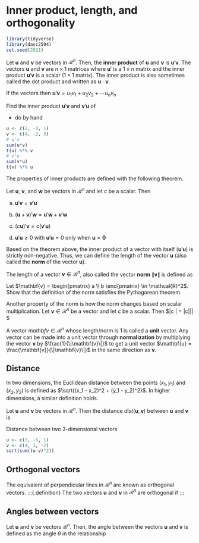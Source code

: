 # Inner product, length, and orthogonality


```r
library(tidyverse)
library(dasc2594)
set.seed(2021)
```


:::{.definition}
Let $\mathbf{u}$ and $\mathbf{v}$ be vectors in $\mathcal{R}^n$. Then, the **inner product** of $\mathbf{u}$ and $\mathbf{v}$ is $\mathbf{u}' \mathbf{v}$. The vectors $\mathbf{u}$ and $\mathbf{v}$ are $n \times 1$ matrices where $\mathbf{u}'$ is a $1 \times n$ matrix and the inner product $\mathbf{u}' \mathbf{v}$ is a scalar ($1 \times 1$ matrix). The inner product is also sometimes called the dot product and written as $\mathbf{u} \cdot \mathbf{v}$. 

If the vectors
\begin{align*}
\mathbf{u} & = \begin{pmatrix} u_1 \\ u_2 \\ \vdots \\ u_n \end{pmatrix} & & \mathbf{v} & = \begin{pmatrix} v_1 \\ v_2 \\ \vdots \\ v_n \end{pmatrix} 
\end{align*}
then $\mathbf{u}' \mathbf{v} = u_1 v_1 + u_2 v_2 + \cdots u_n v_n$
:::

:::{.example}
Find the inner product $\mathbf{u}'\mathbf{v}$ and $\mathbf{v}'\mathbf{u}$ of
\begin{align*}
\mathbf{u} & = \begin{pmatrix} 2 \\ -3 \\ 1 \end{pmatrix} & & \mathbf{v} & = \begin{pmatrix} 4 \\ -2 \\ 3 \end{pmatrix} 
\end{align*}

* do by hand
```r
u <- c(2, -3, 1)
v <- c(4, -2, 3)
# u'v
sum(u*v)
t(u) %*% v
# v'u
sum(v*u)
t(v) %*% u
```
:::

The properties of inner products are defined with the following theorem.

:::{.theorem}
Let $\mathbf{u}$, $\mathbf{v}$, and $\mathbf{w}$ be vectors in $\mathcal{R}^n$ and let $c$ be a scalar. Then

a) $\mathbf{u}'\mathbf{v} = \mathbf{v}'\mathbf{u}$

b) $(\mathbf{u} + \mathbf{v})' \mathbf{w} = \mathbf{u}' \mathbf{w} + \mathbf{v}' \mathbf{w}$

c) $( c \mathbf{u} )' \mathbf{v} = c ( \mathbf{v}'\mathbf{u} )$

d) $\mathbf{u}'\mathbf{u} \geq 0$ with $\mathbf{u}'\mathbf{u} = 0$ only when $\mathbf{u} = \mathbf{0}$

:::


Based on the theorem above, the inner product of a vector with itself ($\mathbf{u}'\mathbf{u}$) is strictly non-negative. Thus, we can define the length of the vector $\mathbf{u}$ (also called the **norm** of the vector $\mathbf{u}$).


:::{.definition}
The length of a vector $\mathbf{v} \in \mathcal{R}^n$, also called the vector **norm** $\| \mathbf{v} \|$ is defined as
\begin{align*}
\| \mathbf{v} \| & = \sqrt{\mathbf{v}'\mathbf{v}} = \sqrt{v_1^2 + v_2^2 + \cdots + v_n^2}
\end{align*}
:::

:::{.example}
Let $\mathbf{v} = \begin{pmatrix} a \\ b \end{pmatrix} \in \mathcal{R}^2$. Show that the definition of the norm satisfies the Pythagorean theorem.
:::


Another property of the norm is how the norm changes based on scalar multiplication. Let $\mathbf{v} \in \mathcal{R}^n$ be a vector and let $c$ be a scalar. Then $\|c \mathbf{v}\| = |c|\|\mathbf{v}\| $ 

:::{.definition}
A vector $mathbf{v} \in \mathcal{R}^n$ whose length/norm is 1 is called a **unit** vector. Any vector can be made into a unit vector through **normalization** by multiplying the vector $\mathbf{v}$ by $\frac{1}{\|\mathbf{v}\|}$ to get a unit vector $\mathbf{u} = \frac{\mathbf{v}}{\|\mathbf{v}\|}$ in the same direction as $\mathbf{v}$.
:::


## Distance

In two dimensions, the Euclidean distance between the points $(x_1, y_1)$ and $(x_2, y_2)$ is defined as $\sqrt{(x_1 - x_2)^2 + (y_1 - y_2)^2}$. In higher dimensions, a similar definition holds.

:::{.definition}
Let $\mathbf{u}$ and $\mathbf{v}$ be vectors in $\mathcal{R}^n$. Then the distance $dist(\mathbf{u}, \mathbf{v})$ between $\mathbf{u}$ and $\mathbf{v}$ is 

\begin{align*}
dist(\mathbf{u}, \mathbf{v}) = \|\mathbf{u} - \mathbf{v}\|
\end{align*}
:::

:::{.example}
Distance between two 3-dimensional vectors
```r
u <- c(3, -5, 1)
v <- c(4, 3, -2)
sqrt(sum((u-v)^2))
```
:::

## Orthogonal vectors

The equivalent of perpendicular lines in $\mathcal{R}^n$ are known as orthogonal vectors.
<!-- Geometrically, two vectors are defined as orthogonal if the distance between $\mathbf{u}$ and $\mathbf{v}$ is the same as the distance between $\mathbf{u}$ and $-\mathbf{v}$. **Draw picture -- perpendicular triangle** -->
<!-- \begin{align*} -->
<!-- dist(\mathbf{u}, - \mathbf{v}) & =  -->
<!-- \end{align*} -->
:::{.definition}
The two vectors $\mathbf{u}$ and $\mathbf{v}$ in $\mathcal{R}^n$ are orthogonal if 
\begin{align*}
\mathbf{u}' \mathbf{v} = 0
\end{align*}
:::


## Angles between vectors

Let $\mathbf{u}$ and $\mathbf{v}$ be vectors $\mathcal{R}^n$. Then, the angle between the vectors $\mathbf{u}$ and $\mathbf{v}$ is defined as the angle $\theta$ in the relationship
\begin{align*}
\mathbf{u}' \mathbf{v} = \| \mathbf{u} \| \ |\mathbf{v} \| cos(\theta)
\end{align*}














